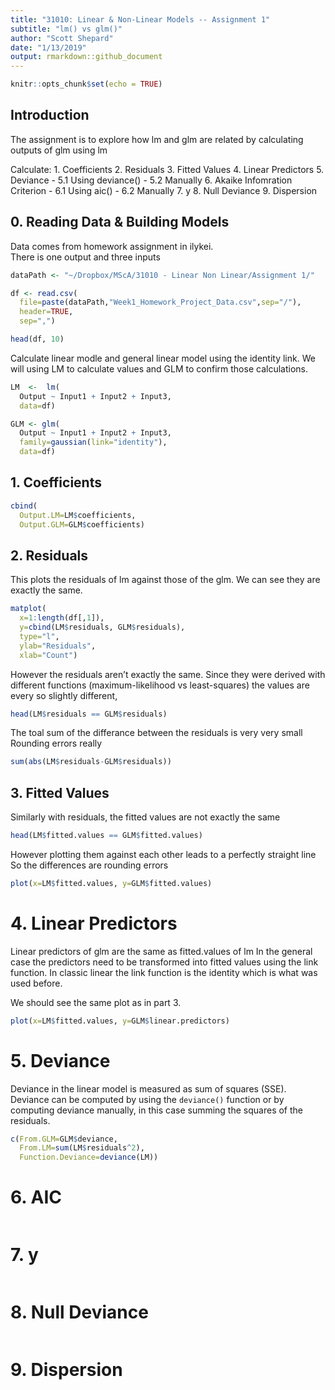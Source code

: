 ```yaml
---
title: "31010: Linear & Non-Linear Models -- Assignment 1"
subtitle: "lm() vs glm()"
author: "Scott Shepard"
date: "1/13/2019"
output: rmarkdown::github_document
---
```


```r
knitr::opts_chunk$set(echo = TRUE)
```

## Introduction

The assignment is to explore how lm and glm are related by calculating
outputs of glm using lm

Calculate:
   1. Coefficients
   2. Residuals
   3. Fitted Values
   4. Linear Predictors
   5. Deviance
      - 5.1 Using deviance()
      - 5.2 Manually
   6. Akaike Infomration Criterion
      - 6.1 Using aic()
      - 6.2 Manually
   7. y
   8. Null Deviance
   9. Dispersion

## 0. Reading Data & Building Models 

Data comes from homework assignment in ilykei.  
There is one output and three inputs

```r
dataPath <- "~/Dropbox/MScA/31010 - Linear Non Linear/Assignment 1/"

df <- read.csv(
  file=paste(dataPath,"Week1_Homework_Project_Data.csv",sep="/"),
  header=TRUE,
  sep=",")

head(df, 10)
```

Calculate linear modle and general linear model using the identity link.
We will using LM to calculate values and GLM to confirm those calculations.

```r
LM  <-  lm(
  Output ~ Input1 + Input2 + Input3, 
  data=df)

GLM <- glm(
  Output ~ Input1 + Input2 + Input3, 
  family=gaussian(link="identity"),
  data=df)
```

## 1. Coefficients

```r
cbind(
  Output.LM=LM$coefficients,
  Output.GLM=GLM$coefficients)
```

## 2. Residuals

This plots the residuals of lm against those of the 
glm. We can see they are exactly the same.

```r
matplot(
  x=1:length(df[,1]),
  y=cbind(LM$residuals, GLM$residuals),
  type="l",
  ylab="Residuals",
  xlab="Count")
```

However the residuals aren't exactly the same. Since they were derived 
with different functions (maximum-likelihood vs least-squares) the values
are every so slightly different,

```r
head(LM$residuals == GLM$residuals)
```

The toal sum of the differance between the residuals is very very small
Rounding errors really
```r
sum(abs(LM$residuals-GLM$residuals))
```

## 3. Fitted Values

Similarly with residuals, the fitted values are not exactly the same

```r
head(LM$fitted.values == GLM$fitted.values)
```

However plotting them against each other leads to a perfectly straight line
So the differences are rounding errors

```r
plot(x=LM$fitted.values, y=GLM$fitted.values)
```

# 4. Linear Predictors

Linear predictors of glm are the same as fitted.values of lm
In the general case the predictors need to be transformed into fitted values
using the link function. In classic linear the link function is the identity
which is what was used before.

We should see the same plot as in part 3.
```r
plot(x=LM$fitted.values, y=GLM$linear.predictors)
```

# 5. Deviance

Deviance in the linear model is measured as sum of squares (SSE).
Deviance can be computed by using the `deviance()` function or by 
computing deviance manually, in this case summing the squares of the residuals.

```r
c(From.GLM=GLM$deviance,
  From.LM=sum(LM$residuals^2),
  Function.Deviance=deviance(LM))
```

# 6. AIC

```r

```

# 7. y

```r

```

# 8. Null Deviance

```r

```

# 9. Dispersion

```r

```

```r

```

```r

```

```r

```

```r

```

```r

```

